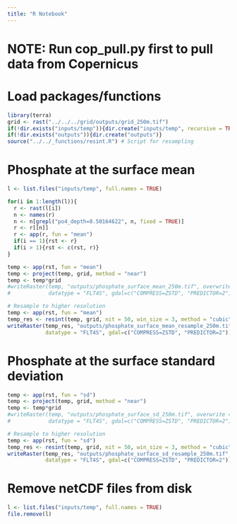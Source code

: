 ```yaml
---
title: "R Notebook"
---
```

# NOTE: Run cop_pull.py first to pull data from Copernicus

# Load packages/functions
```r
library(terra)
grid <- rast("../../../grid/outputs/grid_250m.tif")
if(!dir.exists("inputs/temp")){dir.create("inputs/temp", recursive = TRUE)}
if(!dir.exists("outputs")){dir.create("outputs")}
source("../../_functions/resint.R") # Script for resampling
```

# Phosphate at the surface mean
```r
l <- list.files("inputs/temp", full.names = TRUE)

for(i in 1:length(l)){
  r <- rast(l[i])
  n <- names(r)
  n <- n[grepl("po4_depth=0.50164622", n, fixed = TRUE)]
  r <- r[[n]]
  r <- app(r, fun = "mean")
  if(i == 1){rst <- r}
  if(i > 1){rst <- c(rst, r)}
}

temp <- app(rst, fun = "mean")
temp <- project(temp, grid, method = "near")
temp <- temp*grid
#writeRaster(temp, "outputs/phosphate_surface_mean_250m.tif", overwrite = TRUE, # Use to export non-resampled layer
#            datatype = "FLT4S", gdal=c("COMPRESS=ZSTD", "PREDICTOR=2"))

# Resample to higher resolution
temp <- app(rst, fun = "mean")
temp_res <- resint(temp, grid, nit = 50, win_size = 3, method = "cubic")
writeRaster(temp_res, "outputs/phosphate_surface_mean_resample_250m.tif", overwrite = TRUE, 
            datatype = "FLT4S", gdal=c("COMPRESS=ZSTD", "PREDICTOR=2"))
```

# Phosphate at the surface standard deviation
```r
temp <- app(rst, fun = "sd")
temp <- project(temp, grid, method = "near")
temp <- temp*grid
#writeRaster(temp, "outputs/phosphate_surface_sd_250m.tif", overwrite = TRUE, # Use to export non-resampled layer
#            datatype = "FLT4S", gdal=c("COMPRESS=ZSTD", "PREDICTOR=2"))

# Resample to higher resolution
temp <- app(rst, fun = "sd")
temp_res <- resint(temp, grid, nit = 50, win_size = 3, method = "cubic")
writeRaster(temp_res, "outputs/phosphate_surface_sd_resample_250m.tif", overwrite = TRUE, 
            datatype = "FLT4S", gdal=c("COMPRESS=ZSTD", "PREDICTOR=2"))
```

# Remove netCDF files from disk
```r
l <- list.files("inputs/temp", full.names = TRUE)
file.remove(l) 
```

